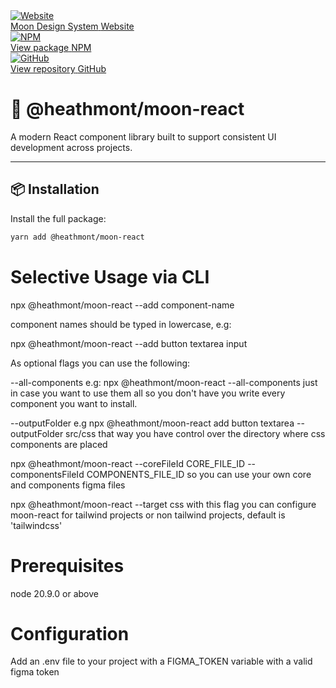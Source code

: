 
<Meta title="Getting started" />

<div class="sb-unstyled flex flex-col sm:flex-row gap-space-12 mb-space-40">
  <a
    href="https://beta.moon.io/"
    target="_blank"
    class="overflow-hidden flex items-center border border-primary rounded-200 h-space-48"
  >
    <div class="flex items-center justify-center h-full aspect-square bg-tertiary">
      <img src="/logo.png" alt="Website" class="w-space-40" />
    </div>
    <div class="flex flex-col px-space-8">
      <span class="text-md font-medium">Moon Design System</span>
      <span class="text-sm text-secondary">Website</span>
    </div>
  </a>
  <a
    href="https://www.npmjs.com/package/@heathmont/moon-react"
    target="_blank"
    class="overflow-hidden flex items-center border border-primary rounded-200 h-space-48"
  >
    <div class="flex items-center justify-center h-full aspect-square bg-tertiary">
      <img src="/npm.png" alt="NPM" class="w-space-40" />
    </div>
    <div class="flex flex-col px-space-8">
      <span class="text-md font-medium">View package</span>
      <span class="text-sm text-secondary">NPM</span>
    </div>
  </a>
  <a
    href="https://github.com/coingaming/moon-react"
    target="_blank"
    class="overflow-hidden flex items-center border border-primary rounded-200 h-space-48"
  >
    <div class="flex items-center justify-center h-full aspect-square bg-tertiary">
      <img src="/github.png" alt="GitHub" class="w-space-40" />
    </div>
    <div class="flex flex-col px-space-8">
      <span class="text-md font-medium">View repository</span>
      <span class="text-sm text-secondary">GitHub</span>
    </div>
  </a>
</div>

# 🌙 @heathmont/moon-react

A modern React component library built to support consistent UI development across projects.

---

## 📦 Installation

Install the full package:

```bash
yarn add @heathmont/moon-react
```

# Selective Usage via CLI

npx @heathmont/moon-react --add component-name

component names should be typed in lowercase, e.g:

npx @heathmont/moon-react --add button textarea input

As optional flags you can use the following:

--all-components e.g: npx @heathmont/moon-react --all-components just in case
you want to use them all so you don't have you write every component you want to install.

--outputFolder e.g npx @heathmont/moon-react add button textarea --outputFolder src/css that way you have control over the directory where css components are placed

npx @heathmont/moon-react --coreFileId CORE_FILE_ID --componentsFileId COMPONENTS_FILE_ID so you can use your own core and components figma files

npx @heathmont/moon-react --target css with this flag you can configure moon-react for tailwind projects or non tailwind projects, default is 'tailwindcss'

# Prerequisites

node 20.9.0 or above

# Configuration

Add an .env file to your project with a FIGMA_TOKEN variable with a valid figma token
